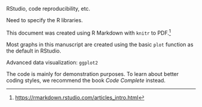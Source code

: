 RStudio, code reproducibility, etc.

Need to specify the $\mathsf{R}$ libraries.  

This document was created using $\mathsf{R}$ Markdown with `knitr` to PDF.^[<https://rmarkdown.rstudio.com/articles_intro.html>]  

Most graphs in this manuscript are created using the basic `plot` function as the default in RStudio.  

Advanced data visualization: `ggplot2` \cite{ggplot2}    

The code is mainly for demonstration purposes. To learn about better coding styles, we recommend the book *Code Complete* \cite{mcconnell2004code} instead.